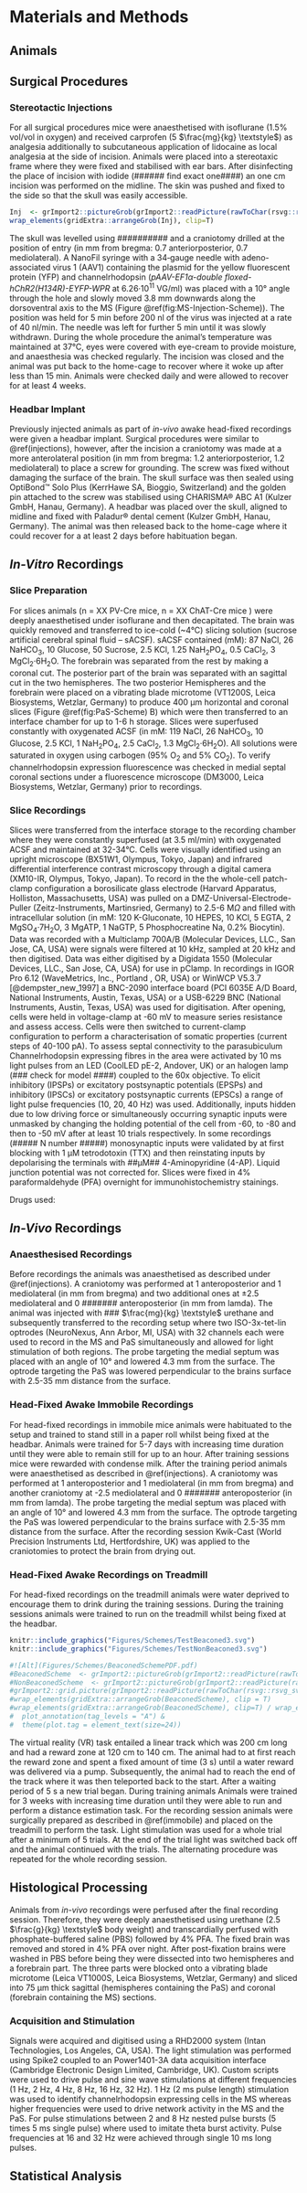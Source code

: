 # Materials and Methods {#methods}

## Animals

## Surgical Procedures

### Stereotactic Injections {#injections}
For all surgical procedures mice were anaesthetised with isoflurane (1.5% vol/vol in oxygen) and received carprofen (5 $\frac{mg}{kg} \textstyle$) as analgesia additionally to subcutaneous application of lidocaine as local analgesia at the side of incision. Animals were placed into a stereotaxic frame where they were fixed and stabilised with ear bars. After disinfecting the place of incision with iodide (###### find exact one####) an one cm incision was performed on the midline. The skin was pushed and fixed to the side so that the skull was easily accessible.

```r
Inj  <- grImport2::pictureGrob(grImport2::readPicture(rawToChar(rsvg::rsvg_svg("Figures/Schemes/MS_schema.svg"))))
wrap_elements(gridExtra::arrangeGrob(Inj), clip=T)
```

The skull was levelled using ########## and a craniotomy drilled at the position of entry (in mm from bregma: 0.7 anteriorposterior, 0.7 mediolateral). A NanoFil syringe with a 34‐gauge needle with adeno-associated virus 1 (AAV1) containing the plasmid for the yellow fluorescent protein (YFP) and channelrhodopsin (*pAAV-EF1*$\alpha$*-double floxed-hChR2(H134R)-EYFP-WPR* at 6.26·10^11^ VG/ml) was placed with a 10° angle through the hole and slowly moved 3.8 mm downwards along the dorsoventral axis to the MS (Figure \@ref(fig:MS-Injection-Scheme)). The position was held for 5 min before 200 nl of the virus was injected at a rate of 40 nl/min. The needle was left for further 5 min until it was slowly withdrawn. During the whole procedure the animal's temperature was maintained at 37°C, eyes were covered with eye-cream to provide moisture, and anaesthesia was checked regularly. The incision was closed and the animal was put back to the home-cage to recover where it woke up after less than 15 min. Animals were checked daily and were allowed to recover for at least 4 weeks.

### Headbar Implant
Previously injected animals as part of *in-vivo* awake head-fixed recordings were given a headbar implant. Surgical procedures were similar to \@ref(injections), however, after the incision a craniotomy was made at a more anterolateral position (in mm from bregma: 1.2 anteriorposterior, 1.2 mediolateral) to place a screw for grounding. The screw was fixed without damaging the surface of the brain. The skull surface was then sealed using OptiBond™ Solo Plus (KerrHawe SA, Bioggio, Switzerland) and the golden pin attached to the screw was stabilised using CHARISMA® ABC A1 (Kulzer GmbH, Hanau, Germany). A headbar was placed over the skull, aligned to midline and fixed with Paladur® dental cement (Kulzer GmbH, Hanau, Germany). The animal was then released back to the home-cage where it could recover for a at least 2 days before habituation began.

## *In-Vitro* Recordings

### Slice Preparation
For slices animals (n = XX PV-Cre mice, n = XX ChAT-Cre mice ) were deeply anaesthetised under isoflurane and then decapitated. The brain was quickly removed and transferred to ice-cold (~4°C) slicing solution (sucrose artificial cerebral spinal fluid -- sACSF). sACSF contained (mM): 87 NaCl, 26 NaHCO~3~, 10 Glucose, 50 Sucrose, 2.5 KCl, 1.25 NaH~2~PO~4~, 0.5 CaCl~2~, 3 MgCl~2~·6H~2~O.
The forebrain was separated from the rest by making a coronal cut. The posterior part of the brain was separated with an sagittal cut in the two hemispheres. The two posterior Hemispheres and the forebrain were placed on a vibrating blade microtome (VT1200S, Leica Biosystems, Wetzlar, Germany) to produce 400 µm horizontal and coronal slices (Figure \@ref(fig:PaS-Scheme) B) which were then transferred to an interface chamber for up to 1-6 h storage. Slices were superfused constantly with oxygenated ACSF (in mM: 119 NaCl, 26 NaHCO~3~, 10 Glucose, 2.5 KCl, 1 NaH~2~PO~4~, 2.5 CaCl~2~, 1.3 MgCl~2~·6H~2~O). All solutions were saturated in oxygen using carbogen (95% O~2~ and 5% CO~2~).
To verify channelrhodopsin expression fluorescence was checked in medial septal coronal sections under a fluorescence microscope (DM3000, Leica Biosystems, Wetzlar, Germany) prior to recordings.

### Slice Recordings
Slices were transferred from the interface storage to the recording chamber where they were constantly superfused (at 3.5 ml/min) with oxygenated ACSF and maintained at 32-34°C. Cells were visually identified using an upright microscope (BX51W1, Olympus, Tokyo,  Japan) and infrared differential interference contrast microscopy through a digital camera (XM10-IR, Olympus, Tokyo, Japan). To record in the the whole-cell patch-clamp configuration a borosilicate glass electrode (Harvard Apparatus, Holliston, Massachusetts, USA) was pulled on a DMZ-Universal-Electrode-Puller (Zeitz-Instruments, Martinsried, Germany) to 2.5-6 M$\Omega$ and filled with intracellular solution (in mM: 120 K-Gluconate, 10 HEPES, 10 KCl, 5 EGTA, 2 MgSO~4~·7H~2~O, 3 MgATP, 1 NaGTP, 5 Phosphocreatine Na, 0.2% Biocytin). Data was recorded with a Multiclamp 700A/B (Molecular Devices, LLC., San Jose, CA, USA) were signals were filtered at 10 kHz, sampled at 20 kHz and then digitised. Data was either digitised by a Digidata 1550 (Molecular Devices, LLC., San Jose, CA, USA) for use in pClamp. In recordings in IGOR Pro 6.12 (WaveMetrics, Inc., Portland , OR, USA) or WinWCP V5.3.7 [@dempster_new_1997] a BNC-2090 interface board (PCI 6035E A/D Board, National Instruments, Austin, Texas, USA) or a USB-6229 BNC (National Instruments, Austin, Texas, USA) was used for digitisation. After opening, cells were held in voltage-clamp at -60 mV to measure series resistance and assess access. Cells were then switched to current-clamp configuration to perform a characterisation of somatic properties (current steps of 40-100 pA). To assess septal connectivity to the parasubiculum Channelrhodopsin expressing fibres in the area were activated by 10 ms light pulses from an LED (CoolLED pE-2, Andover, UK) or an halogen lamp (### check for model ####) coupled to the 60x objective. To elicit inhibitory (IPSPs) or excitatory postsynaptic potentials (EPSPs) and inhibitory (IPSCs) or excitatory postsynaptic currents (EPSCs) a range of light pulse frequencies (10, 20, 40 Hz) was used. Additionally, inputs hidden due to low driving force or simultaneously occurring synaptic inputs were unmasked by changing the holding potential of the cell from -60, to -80 and then to -50 mV after at least 10 trials respectively. In some recordings (##### N number #####) monosynaptic inputs were validated by at first blocking with 1 µM tetrodotoxin (TTX) and then reinstating inputs by depolarising the terminals with ##µM## 4-Aminopyridine (4-AP).
Liquid junction potential was not corrected for. Slices were fixed in 4% paraformaldehyde (PFA) overnight for immunohistochemistry stainings. 


Drugs used:

## *In-Vivo* Recordings

### Anaesthesised Recordings
Before recordings the animals was anaesthetised as described under \@ref(injections). A craniotomy was performed at 1 anteroposterior and 1 mediolateral (in mm from bregma) and two additional ones at ±2.5 mediolateral and 0 ####### anteroposterior (in mm from lamda). The animal was injected with ### $\frac{mg}{kg} \textstyle$ urethane and subsequently transferred to the recording setup where two ISO-3x-tet-lin optrodes (NeuroNexus, Ann Arbor, MI, USA) with 32 channels each were used to record in the MS and PaS simultaneously and allowed for light stimulation of both regions. The probe targeting the medial septum was placed with an angle of 10° and lowered 4.3 mm from the surface. The optrode targeting the PaS was lowered perpendicular to the brains surface with 2.5-35 mm distance from the surface. 

### Head-Fixed Awake Immobile Recordings {#immobile}
For head-fixed recordings in immobile mice animals were habituated to the setup and trained to stand still in a paper roll whilst being fixed at the headbar. Animals were trained for 5-7 days with increasing time duration until they were able to remain still for up to an hour. After training sessions mice were rewarded with condense milk. After the training period animals were anaesthetised as described in \@ref(injections). A craniotomy was performed at 1 anteroposterior and 1 mediolateral (in mm from bregma) and another craniotomy at -2.5 mediolateral and 0 ####### anteroposterior (in mm from lamda). The probe targeting the medial septum was placed with an angle of 10° and lowered 4.3 mm from the surface. The optrode targeting the PaS was lowered perpendicular to the brains surface with 2.5-35 mm distance from the surface. After the recording session Kwik-Cast (World Precision Instruments Ltd, Hertfordshire, UK) was applied to the craniotomies to protect the brain from drying out.

### Head-Fixed Awake Recordings on Treadmill
For head-fixed recordings on the treadmill animals were water deprived to encourage them to drink during the training sessions. During the training sessions animals were trained to run on the treadmill whilst being fixed at the headbar. 


```r
knitr::include_graphics("Figures/Schemes/TestBeaconed3.svg")
knitr::include_graphics("Figures/Schemes/TestNonBeaconed3.svg")
```

```r

#![Alt](Figures/Schemes/BeaconedSchemePDF.pdf)
#BeaconedScheme  <- grImport2::pictureGrob(grImport2::readPicture(rawToChar(rsvg::rsvg_svg("Figures/Schemes/TestBeaconed3.svg"))))
#NonBeaconedScheme  <- grImport2::pictureGrob(grImport2::readPicture(rawToChar(rsvg::rsvg_svg("Figures/Schemes/NonBeaconedScheme.svg"))))
#grImport2::grid.picture(grImport2::readPicture(rawToChar(rsvg::rsvg_svg("Figures/Schemes/TestBeaconed2.svg"))), ext = "clipbbox")
#wrap_elements(gridExtra::arrangeGrob(BeaconedScheme), clip = T)
#wrap_elements(gridExtra::arrangeGrob(BeaconedScheme), clip=T) / wrap_elements(gridExtra::arrangeGrob(NonBeaconedScheme), clip=T) &
#  plot_annotation(tag_levels = "A") &
#  theme(plot.tag = element_text(size=24))
```

The virtual reality (VR) task entailed a linear track which was 200 cm long and had a reward zone at 120 cm to 140 cm. The animal had to at first reach the reward zone and spent a fixed amount of time (3 s) until a water reward was delivered via a pump. Subsequently, the animal had to reach the end of the track where it was then teleported back to the start. After a waiting period of 5 s a new trial began. During training animals 
Animals were trained for 3 weeks with increasing time duration until they were able to run and perform a distance estimation task. For the recording session animals were surgically prepared as described in \@ref(immobile) and placed on the treadmill to perform the task. Light stimulation was used for a whole trial after a minimum of 5 trials. At the end of the trial light was switched back off and the animal continued with the trials. The alternating procedure was repeated for the whole recording session.

## Histological Processing
Animals from *in-vivo* recordings were perfused after the final recording session. Therefore, they were deeply anaesthetised using urethane (2.5 $\frac{g}{kg} \textstyle$ body weight) and transcardially perfused with phosphate-buffered saline (PBS) followed by 4% PFA. The fixed brain was removed and stored in 4% PFA over night. After post-fixation brains were washed in PBS before being they were dissected into two hemispheres and a forebrain part. The three parts were blocked onto a vibrating blade microtome (Leica VT1000S, Leica Biosystems, Wetzlar, Germany) and sliced into 75 µm thick sagittal (hemispheres containing the PaS) and coronal (forebrain containing the MS) sections.


### Acquisition and Stimulation
Signals were acquired and digitised using a RHD2000 system (Intan Technologies, Los Angeles, CA, USA). The light stimulation was performed using Spike2 coupled to an Power1401-3A data acquisition interface (Cambridge Electronic Design Limited, Cambridge, UK). Custom scripts were used to drive pulse and sine wave stimulations at different frequencies (1 Hz, 2 Hz, 4 Hz, 8 Hz, 16 Hz, 32 Hz). 1 Hz (2 ms pulse length) stimulation was used to identify channelrhodopsin expressing cells in the MS whereas higher frequencies were used to drive network activity in the MS and the PaS. For pulse stimulations between 2 and 8 Hz nested pulse bursts (5 times 5 ms single pulse) where used to imitate theta burst activity. Pulse frequencies at 16 and 32 Hz were achieved through single 10 ms long pulses.

## Statistical Analysis